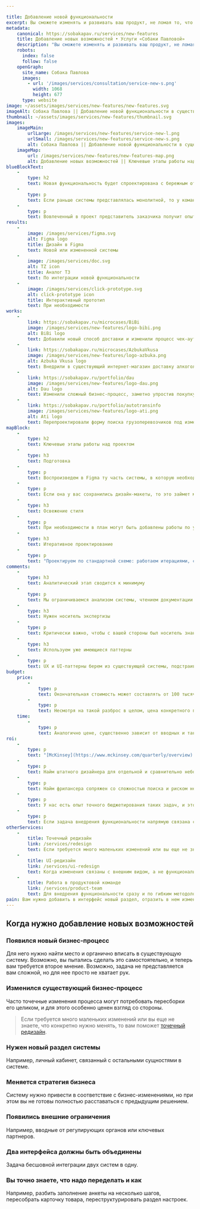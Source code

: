 ```yaml
---

title: Добавление новой функциональности
excerpt: Вы сможете изменять и развивать ваш продукт, не ломая то, что уже работает.
metadata:
    canonical: https://sobakapav.ru/services/new-features
    title: Добавление новых возможностей • Услуги «Собаки Павловой»
    description: "Вы сможете изменять и развивать ваш продукт, не ломая то, что уже работает"
    robots:
      index: false
      follow: false
    openGraph:
      site_name: Собака Павлова
      images:
        - url: '/images/services/consultation/service-new-s.png'
          width: 1068
          height: 677
      type: website
image: ~/assets/images/services/new-features/new-features.svg
imageAlt: Собака Павлова || Добавление новой функциональности в существующий продукт
thumbnail: ~/assets/images/services/new-features/thumbnail.svg
images:
    imageMain:
        urlLarge: /images/services/new-features/service-new-l.png 
        urlSmall: /images/services/new-features/service-new-s.png
        alt: Собака Павлова || Добавление новой функциональности в существующий продукт
    imageMap:
        url: /images/services/new-features/new-features-map.png
        alt: Добавление новых возможностей || Ключевые этапы работы над проектом
blueBlockText:
    -
        type: h2
        text: Новая функциональность будет спроектирована с бережным отношением к уже существующему интерфейсу
    -
        type: p
        text: Если раньше системы представлялась монолитной, то у команды появится опыт ее изменения и развития.
    -
        type: p
        text: Вовлеченный в проект представитель заказчика получит опыт работы с дизайн-командой, если раньше его не имел.
results:
    -
        image: /images/services/figma.svg
        alt: Figma logo
        title: Дизайн в Figma
        text: Новой или измененной системы
    -
        image: /images/services/doc.svg
        alt: TZ icon
        title: Аналог ТЗ
        text: По интеграции новой функциональности
    -
        image: /images/services/click-prototype.svg
        alt: click-prototype icon
        title: Интерактивный прототип
        text: При необходимости
works:
    -
        link: https://sobakapav.ru/microcases/BiBi
        image: /images/services/new-features/logo-bibi.png
        alt: BiBi logo
        text: Добавили новый способ доставки и изменили процесс чек-аута интернет-магазина.
    -
        link: https://sobakapav.ru/microcases/AzbukaVkusa
        image: /images/services/new-features/logo-azbuka.png
        alt: Azbuka Vkusa logo
        text: Внедрили в существующий интернет-магазин доставку алкоголя.
    -
        link: https://sobakapav.ru/portfolio/dau
        image: /images/services/new-features/logo-dau.png
        alt: Dau logo
        text: Изменили сложный бизнес-процесс, заметно упростив покупку билетов.
    -
        link: https://sobakapav.ru/portfolio/autotransinfo
        image: /images/services/new-features/logo-ati.png
        alt: Ati logo
        text: Перепроектировали форму поиска грузоперевозчиков под изменившиеся вводные.
mapBlock:
    -
        type: h2
        text: Ключевые этапы работы над проектом
    -
        type: h3
        text: Подготовка
    -
        type: p
        text: Воспроизведем в Figma ту часть системы, в которую необходимо добавить новую функциональность.
    -
        type: p
        text: Если она у вас сохранились дизайн-макеты, то это займет меньше времени или вообще не понадобится.
    -
        type: h3
        text: Освежение стиля
    -
        type: p
        text: При необходимости в план могут быть добавлены работы по улучшению UI. Обычно это актуально, когда внедрения существенные, а старая система визуально устарела.    
    -
        type: h3
        text: Итеративное проектирование
    -
        type: p
        text: "Проектируем по стандартной схеме: работаем итерациями, согласовываем с вами, при необходимости — тестируем на пользователях."
comments:
    -
        type: h3
        text: Аналитический этап сводится к минимуму
    -
        type: p
        text: Мы ограничиваемся анализом системы, чтением документации и интервью с заказчиком.
    -
        type: h3
        text: Нужен носитель экспертизы
    -
        type: p
        text: Критически важно, чтобы с вашей стороны был носитель знаний (аналитик, менеджер продукта), который точно знает, какую функциональность требуется внедрить и как все должно работать. И этот человек будет полностью вовлечен в проект. 
    -
        type: h3
        text: Используем уже имеющиеся паттерны
    -
        type: p
        text: UX и UI-паттерны берем из существующей системы, подстраиваясь под имеющийся Look & feel.
budget:
    price: 
        -
            type: p
            text: Окончательная стоимость может составлять от 100 тысяч рублей за изменение небольшого процесса до миллиона и более, если речь идет о внедрение нового раздела.
        -
            type: p
            text: Несмотря на такой разброс в целом, цена конкретного проекта предсказуема и считается с высокой точностью, исходя из вводных.
    time:
        -
            type: p
            text: Аналогично цене, существенно зависит от вводных и также поддается точному планированию.
roi:
    -
        type: p
        text: "[McKinsey](https://www.mckinsey.com/quarterly/overview) утверждают, что инвестиции в дизайн в целом позволяют компаниям [добиться существенного эффекта](https://www.mckinsey.com/capabilities/mckinsey-design/our-insights/the-business-value-of-design).  Финансовые расчтеты внедрения или изменения функциональности имеют следующие аспекты."
    -
        type: p
        text: Найм штатного дизайнера для отдельной и сравнительно небольшой задачи часто оказывается менее выгодным, чем привлечение специалистов на проект. Кроме того, это сопряжено с рисками, что даже у вполне квалифицированного кандидата нет опыта решения именно такого класса довольно специфических задач.
    -
        type: p
        text: Найм фрилансера сопряжен со сложностью поиска и риском недостаточной вовлеченности. Причина — такие проекты сложно положить в портфолио. 
    -
        type: p
        text: У нас есть опыт точного бюджетирования таких задач, и это упрощает финансовое планирование, в том числе прогнозирование выгод. 
    -
        type: p
        text: Если задача внедрения функциональности напрямую связана с получением прибыли, то критичной становится скорость, дата, с которой компания начнет зарабатывать на новой функциональности.
otherServices:
    - 
        title: Точечный редизайн
        link: /services/redesign
        text: Если требуется много маленьких изменений или вы еще не знаете, что конкретно нужно менять. 
    - 
        title: UI-редизайн
        link: /services/ui-redesign
        text: Когда изменения связаны с внешним видом, а не функциональностью. 
    - 
        title: Работа в продуктовой команде
        link: /services/product-team
        text: Для внедрения функциональности сразу и по гибким методологиям, это эффективнее сделать с внедрением в команду разработки.
pain: Вам нужно добавить в интерфейс новый раздел, отразить в нем изменения бизнес-процессов, новую стратегию бизнеса или новые ограничения.
---
```


## Когда нужно добавление новых возможностей

### Появился новый бизнес-процесс

Для него нужно найти место и органично вписать в существующую систему. Возможно, вы пытались сделать это самостоятельно, и теперь вам требуется второе мнение. Возможно, задача не представляется вам сложной, но для нее просто не хватает рук.

### Изменился существующий бизнес-процесс

Часто точечные изменения процесса могут потребовать пересборки его целиком, и для этого особенно ценен взгляд со стороны.

> Если требуется много маленьких изменений или вы еще не знаете, что конкретно нужно менять, то вам поможет [точечный редизайн](/services/redesign).

### Нужен новый раздел системы

Например, личный кабинет, связанный с остальными сущностями в системе.

### Меняется стратегия бизнеса

Систему нужно привести в соответствие с бизнес-изменениями, но при этом вы не готовы полностью расставаться с предыдущим решением.

### Появились внешние ограничения

Например, вводные от регулирующих органов или ключевых партнеров.

### Два интерфейса должны быть объединены

Задача бесшовной интеграции двух систем в одну.

### Вы точно знаете, что надо переделать и как

Например, разбить заполнение анкеты на несколько шагов, пересобрать карточку товара, переструктурировать раздел настроек.
